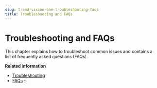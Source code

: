 ```yaml
---
slug: trend-vision-one-troubleshooting-faqs
title: Troubleshooting and FAQs
---
```

# Troubleshooting and FAQs

This chapter explains how to troubleshoot common issues and contains a list of frequently asked questions (FAQs).

**Related information**

- [Troubleshooting](troubleshooting-cloud-apps-section.mdx)
- [FAQs](faqs.mdx)
:::

